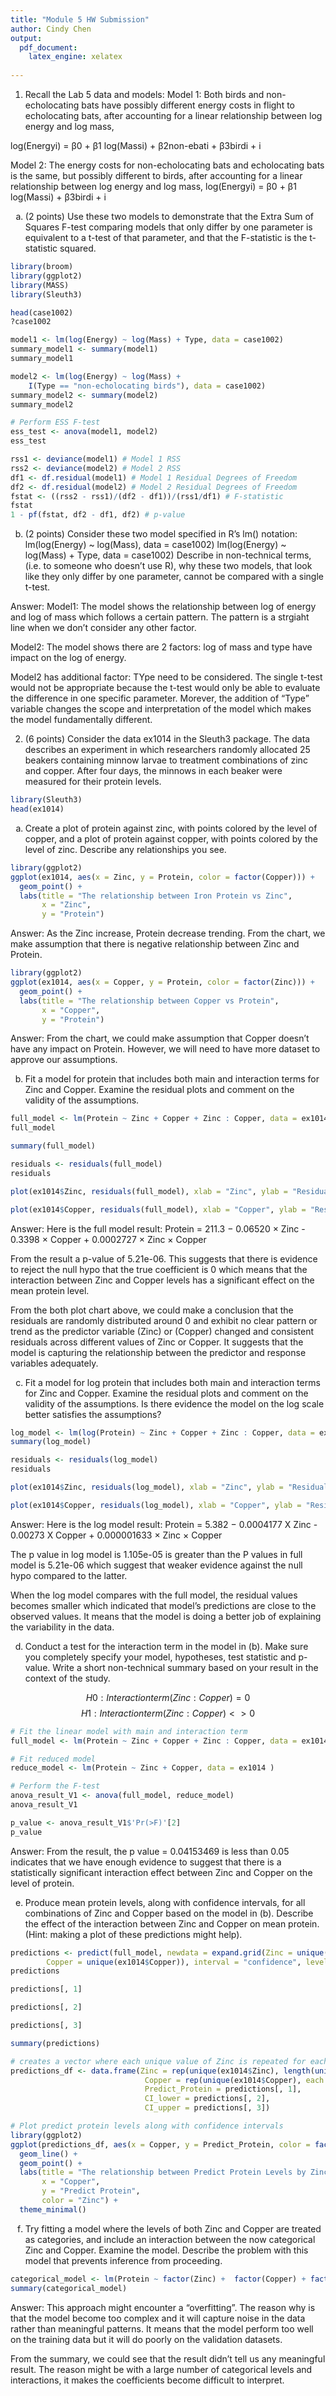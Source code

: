 ```yaml
---
title: "Module 5 HW Submission"
author: Cindy Chen
output:
  pdf_document:
    latex_engine: xelatex 
    
---
```



1. Recall the Lab 5 data and models:
Model 1: Both birds and non-echolocating bats have possibly different energy costs in flight to echolocating bats, after accounting for a linear relationship between log energy and log mass,

log(Energyi) = β0 + β1 log(Massi) + β2non-ebati + β3birdi + i

Model 2: The energy costs for non-echolocating bats and echolocating bats is the same, but possibly
different to birds, after accounting for a linear relationship between log energy and log mass,
log(Energyi) = β0 + β1 log(Massi) + β3birdi + i

(a) (2 points) Use these two models to demonstrate that the Extra Sum of Squares F-test comparing
models that only differ by one parameter is equivalent to a t-test of that parameter, and that the
F-statistic is the t-statistic squared.

```r
library(broom)
library(ggplot2)
library(MASS)
library(Sleuth3)
```
```r
head(case1002)
?case1002
```
```r
model1 <- lm(log(Energy) ~ log(Mass) + Type, data = case1002)
summary_model1 <- summary(model1)
summary_model1
```

```r
model2 <- lm(log(Energy) ~ log(Mass) + 
    I(Type == "non-echolocating birds"), data = case1002)
summary_model2 <- summary(model2)
summary_model2
```
```r
# Perform ESS F-test
ess_test <- anova(model1, model2)
ess_test
```
```r
rss1 <- deviance(model1) # Model 1 RSS
rss2 <- deviance(model2) # Model 2 RSS
df1 <- df.residual(model1) # Model 1 Residual Degrees of Freedom
df2 <- df.residual(model2) # Model 2 Residual Degrees of Freedom
fstat <- ((rss2 - rss1)/(df2 - df1))/(rss1/df1) # F-statistic
fstat
1 - pf(fstat, df2 - df1, df2) # p-value
```




(b) (2 points) Consider these two model specified in R’s lm() notation:
lm(log(Energy) ~ log(Mass), data = case1002)
lm(log(Energy) ~ log(Mass) + Type, data = case1002)
Describe in non-technical terms, (i.e. to someone who doesn’t use R), why these two models, that
look like they only differ by one parameter, cannot be compared with a single t-test.

Answer:
Model1: The model shows the relationship between log of energy and log of mass which follows a 
certain pattern. The pattern is a strgiaht line when we don't consider any other factor.

Model2: The model shows there are 2 factors: log of mass and type have impact on the log of energy. 

Model2 has additional factor: TYpe need to be considered. The single t-test would not be appropriate 
because the t-test would only be able to evaluate the difference in one specific parameter. Morever, 
the addition of "Type" variable changes the scope and interpretation of the model which makes the model
fundamentally different.



2. (6 points) Consider the data ex1014 in the Sleuth3 package. The data describes an experiment in
which researchers randomly allocated 25 beakers containing minnow larvae to treatment combinations
of zinc and copper. After four days, the minnows in each beaker were measured for their protein levels.

```r
library(Sleuth3)
head(ex1014)

```

(a) Create a plot of protein against zinc, with points colored by the level of copper, and a plot of protein
against copper, with points colored by the level of zinc. Describe any relationships you see.

```r
library(ggplot2)
ggplot(ex1014, aes(x = Zinc, y = Protein, color = factor(Copper))) +
  geom_point() +
  labs(title = "The relationship between Iron Protein vs Zinc",
       x = "Zinc",
       y = "Protein")
```
Answer:
As the Zinc increase, Protein decrease trending. From the chart, we make assumption
that there is negative relationship between Zinc and Protein.

```r
library(ggplot2)
ggplot(ex1014, aes(x = Copper, y = Protein, color = factor(Zinc))) +
  geom_point() +
  labs(title = "The relationship between Copper vs Protein",
       x = "Copper",
       y = "Protein")
```
Answer:
From the chart, we could make assumption that Copper doesn't have any impact on
Protein. However, we will need to have more dataset to approve our assumptions.



(b) Fit a model for protein that includes both main and interaction terms for Zinc and Copper. Examine
the residual plots and comment on the validity of the assumptions.

```r
full_model <- lm(Protein ~ Zinc + Copper + Zinc : Copper, data = ex1014)
full_model
```
```r
summary(full_model)
```
```r
residuals <- residuals(full_model)
residuals
```
```r
plot(ex1014$Zinc, residuals(full_model), xlab = "Zinc", ylab = "Residuals")

```


```r
plot(ex1014$Copper, residuals(full_model), xlab = "Copper", ylab = "Residuals")
```


Answer: 
Here is the full model result: Protein = 211.3 − 0.06520 × Zinc - 0.3398 × Copper 
+ 0.0002727 × Zinc × Copper

From the result a p-value of 5.21e-06. This suggests that there is evidence to 
reject the null hypo that the true coefficient is 0 which means that the 
interaction between Zinc and Copper levels has a significant effect on the mean 
protein level.

From the both plot chart above, we could make a conclusion that the residuals are 
randomly distributed around 0 and exhibit no clear pattern or trend as the 
predictor variable (Zinc) or (Copper) changed and consistent residuals across
different values of Zinc or Copper. It suggests that the model is capturing the
relationship between the predictor and response variables adequately.


(c) Fit a model for log protein that includes both main and interaction terms for Zinc and Copper.
Examine the residual plots and comment on the validity of the assumptions. Is there evidence the
model on the log scale better satisfies the assumptions?


```r
log_model <- lm(log(Protein) ~ Zinc + Copper + Zinc : Copper, data = ex1014)
summary(log_model)
```
```r
residuals <- residuals(log_model)
residuals
```
```r
plot(ex1014$Zinc, residuals(log_model), xlab = "Zinc", ylab = "Residuals")
```
```r
plot(ex1014$Copper, residuals(log_model), xlab = "Copper", ylab = "Residuals")
```


Answer:
Here is the log model result: Protein = 5.382 − 0.0004177 X Zinc - 0.00273 X 
Copper + 0.000001633 × Zinc × Copper

The p value in log model is 1.105e-05 is greater than the P values in full model 
is 5.21e-06 which suggest that weaker evidence against the null hypo
compared to the latter.

When the log model compares with the full model, the residual values becomes
smaller which indicated that model's predictions are close to the observed values.
It means that the model is doing a better job of explaining the variability in 
the data.

(d) Conduct a test for the interaction term in the model in (b). Make sure you completely
specify your model, hypotheses, test statistic and p-value. Write a short non-technical summary
based on your result in the context of the study.

$$
H0:Interaction term (Zinc:Copper)=0
$$
$$
H1:Interaction term (Zinc:Copper) <> 0
$$
```r
# Fit the linear model with main and interaction term
full_model <- lm(Protein ~ Zinc + Copper + Zinc : Copper, data = ex1014)

# Fit reduced model
reduce_model <- lm(Protein ~ Zinc + Copper, data = ex1014 )

# Perform the F-test
anova_result_V1 <- anova(full_model, reduce_model)
anova_result_V1
```
```r
p_value <- anova_result_V1$'Pr(>F)'[2]
p_value
```

Answer: From the result, the p value = 0.04153469 is less than 0.05 indicates that
we have enough evidence to suggest that there is a statistically significant 
interaction effect between Zinc and Copper on the level of protein.



(e) Produce mean protein levels, along with confidence intervals, for all combinations of Zinc and
Copper based on the model in (b). Describe the effect of the interaction between Zinc and Copper
on mean protein. (Hint: making a plot of these predictions might help).

```r
predictions <- predict(full_model, newdata = expand.grid(Zinc = unique(ex1014$Zinc), 
        Copper = unique(ex1014$Copper)), interval = "confidence", level = 0.95)
predictions
```
```r
predictions[, 1]
```
```r
predictions[, 2]
```
```r
predictions[, 3]
```


```r
summary(predictions)
```

```r
# creates a vector where each unique value of Zinc is repeated for each unique value of Copper
predictions_df <- data.frame(Zinc = rep(unique(ex1014$Zinc), length(unique(ex1014$Copper))),
                              Copper = rep(unique(ex1014$Copper), each = length(unique(ex1014$Zinc))),
                              Predict_Protein = predictions[, 1],
                              CI_lower = predictions[, 2],
                              CI_upper = predictions[, 3])

# Plot predict protein levels along with confidence intervals
library(ggplot2)
ggplot(predictions_df, aes(x = Copper, y = Predict_Protein, color = factor(Zinc), group = factor(Zinc))) +
  geom_line() +
  geom_point() +
  labs(title = "The relationship between Predict Protein Levels by Zinc and Copper",
       x = "Copper",
       y = "Predict Protein",
       color = "Zinc") +
  theme_minimal()
```



(f) Try fitting a model where the levels of both Zinc and Copper are treated as categories, and include
an interaction between the now categorical Zinc and Copper. Examine the model. Describe the
problem with this model that prevents inference from proceeding.

```r
categorical_model <- lm(Protein ~ factor(Zinc) +  factor(Copper) + factor(Zinc) : factor(Copper), data = ex1014)
summary(categorical_model)
```
Answer:
This approach might encounter a "overfitting". The reason why is that the model 
become too complex and it will capture noise in the data rather than meaningful
patterns. It means that the model perform too well on the training data but it will
do poorly on the validation datasets.

From the summary, we could see that the result didn't tell us any meaningful
result. The reason might be with a large number of categorical levels and 
interactions, it makes the coefficients become difficult to interpret.







